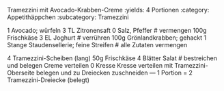 Tramezzini mit Avocado-Krabben-Creme
:yields: 4 Portionen
:category: Appetithäppchen
:subcategory: Tramezzini

1 Avocado; würfeln
3 TL Zitronensaft
0 Salz, Pfeffer
# vermengen
100g Frischkäse
3 EL Joghurt
# verrühren
100g Grönlandkrabben; gehackt
1 Stange Staudensellerie; feine Streifen
# alle Zutaten vermengen


4 Tramezzini-Scheiben (lang)
50g Frischkäse
4 Blätter Salat
# bestreichen und belegen
  Creme verteilen
0 Kresse
  Kresse verteilen
  mit Tramezzini-Oberseite belegen und zu Dreiecken zuschneiden
---
1 Portion = 2 Tramezzini-Dreiecke (belegt)